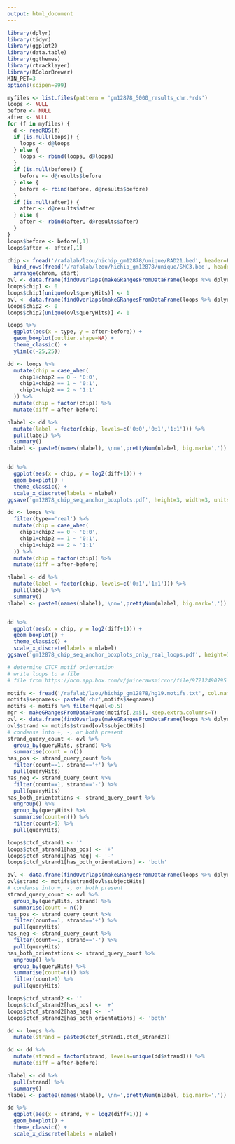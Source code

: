 ```yaml
---
output: html_document
---
```



```r
library(dplyr)
library(tidyr)
library(ggplot2)
library(data.table)
library(ggthemes)
library(rtracklayer)
library(RColorBrewer)
MIN_PET=3
options(scipen=999)
```

```r
myfiles <- list.files(pattern = 'gm12878_5000_results_chr.*rds')
loops <- NULL
before <- NULL
after <- NULL
for (f in myfiles) {
  d <- readRDS(f)
  if (is.null(loops)) {
    loops <- d@loops
  } else {
    loops <- rbind(loops, d@loops)
  }
  if (is.null(before)) {
    before <- d@results$before
  } else {
    before <- rbind(before, d@results$before)
  }
  if (is.null(after)) {
    after <- d@results$after
  } else {
    after <- rbind(after, d@results$after)
  }
}
loops$before <- before[,1]
loops$after <- after[,1]
```


```r
chip <- fread('/rafalab/lzou/hichip_gm12878/unique/RAD21.bed', header=F, col.names = c('chrom','start','end','idk1','idk2','idk3','idk4','idk5','idk6','idk7')) %>% 
  bind_rows(fread('/rafalab/lzou/hichip_gm12878/unique/SMC3.bed', header=F, col.names = c('chrom','start','end','idk1','idk2','idk3','idk4','idk5','idk6','idk7'))) %>% 
  arrange(chrom, start)
ovl <- data.frame(findOverlaps(makeGRangesFromDataFrame(loops %>% dplyr::select(chr1, s1, e1) %>% dplyr::rename(chrom = chr1, start = s1, end = e1)), makeGRangesFromDataFrame(chip)))
loops$chip1 <- 0
loops$chip1[unique(ovl$queryHits)] <- 1
ovl <- data.frame(findOverlaps(makeGRangesFromDataFrame(loops %>% dplyr::select(chr2, s2, e2) %>% dplyr::rename(chrom = chr2, start = s2, end = e2)), makeGRangesFromDataFrame(chip)))
loops$chip2 <- 0
loops$chip2[unique(ovl$queryHits)] <- 1
```


```r
loops %>% 
  ggplot(aes(x = type, y = after-before)) +
  geom_boxplot(outlier.shape=NA) +
  theme_classic() +
  ylim(c(-25,25))
```



```r


dd <- loops %>%
  mutate(chip = case_when(
    chip1+chip2 == 0 ~ '0:0',
    chip1+chip2 == 1 ~ '0:1',
    chip1+chip2 == 2 ~ '1:1'
  )) %>%
  mutate(chip = factor(chip)) %>%
  mutate(diff = after-before) 

nlabel <- dd %>%
  mutate(label = factor(chip, levels=c('0:0','0:1','1:1'))) %>%
  pull(label) %>%
  summary()
nlabel <- paste0(names(nlabel),'\nn=',prettyNum(nlabel, big.mark=','))


dd %>%
  ggplot(aes(x = chip, y = log2(diff+1))) +
  geom_boxplot() +
  theme_classic() +
  scale_x_discrete(labels = nlabel)
ggsave('gm12878_chip_seq_anchor_boxplots.pdf', height=3, width=3, units='in')
```


```r
dd <- loops %>%
  filter(type=='real') %>%
  mutate(chip = case_when(
    chip1+chip2 == 0 ~ '0:0',
    chip1+chip2 == 1 ~ '0:1',
    chip1+chip2 == 2 ~ '1:1'
  )) %>%
  mutate(chip = factor(chip)) %>%
  mutate(diff = after-before) 

nlabel <- dd %>%
  mutate(label = factor(chip, levels=c('0:1','1:1'))) %>%
  pull(label) %>%
  summary()
nlabel <- paste0(names(nlabel),'\nn=',prettyNum(nlabel, big.mark=','))


dd %>%
  ggplot(aes(x = chip, y = log2(diff+1))) +
  geom_boxplot() +
  theme_classic() +
  scale_x_discrete(labels = nlabel)
ggsave('gm12878_chip_seq_anchor_boxplots_only_real_loops.pdf', height=3, width=3, units='in')
```



```r
# determine CTCF motif orientation 
# write loops to a file 
# file from https://bcm.app.box.com/v/juicerawsmirror/file/97212490795

motifs <- fread('/rafalab/lzou/hichip_gm12878/hg19.motifs.txt', col.names = c('pattern_name', 'seqnames', 'start', 'stop', 'strand', 'score', 'pval', 'qval', 'matched_sequence'))
motifs$seqnames<- paste0('chr',motifs$seqnames)
motifs <- motifs %>% filter(qval<0.5)
mgr <- makeGRangesFromDataFrame(motifs[,2:5], keep.extra.columns=T)
ovl <- data.frame(findOverlaps(makeGRangesFromDataFrame(loops %>% dplyr::select(chr1, s1, e1) %>% dplyr::rename(chrom = chr1, start = s1, end = e1) %>% distinct()), mgr))
ovl$strand <- motifs$strand[ovl$subjectHits]
# condense into +, -, or both present
strand_query_count <- ovl %>%
  group_by(queryHits, strand) %>%
  summarise(count = n())
has_pos <- strand_query_count %>%
  filter(count==1, strand=='+') %>%
  pull(queryHits)
has_neg <- strand_query_count %>%
  filter(count==1, strand=='-') %>%
  pull(queryHits)
has_both_orientations <- strand_query_count %>%
  ungroup() %>%
  group_by(queryHits) %>%
  summarise(count=n()) %>%
  filter(count>1) %>%
  pull(queryHits)

loops$ctcf_strand1 <- ''
loops$ctcf_strand1[has_pos] <- '+'
loops$ctcf_strand1[has_neg] <- '-'
loops$ctcf_strand1[has_both_orientations] <- 'both'

ovl <- data.frame(findOverlaps(makeGRangesFromDataFrame(loops %>% dplyr::select(chr2, s2, e2) %>% dplyr::rename(chrom = chr2, start = s2, end = e2) %>% distinct()), mgr))
ovl$strand <- motifs$strand[ovl$subjectHits]
# condense into +, -, or both present
strand_query_count <- ovl %>%
  group_by(queryHits, strand) %>%
  summarise(count = n())
has_pos <- strand_query_count %>%
  filter(count==1, strand=='+') %>%
  pull(queryHits)
has_neg <- strand_query_count %>%
  filter(count==1, strand=='-') %>%
  pull(queryHits)
has_both_orientations <- strand_query_count %>%
  ungroup() %>%
  group_by(queryHits) %>%
  summarise(count=n()) %>%
  filter(count>1) %>%
  pull(queryHits)

loops$ctcf_strand2 <- ''
loops$ctcf_strand2[has_pos] <- '+'
loops$ctcf_strand2[has_neg] <- '-'
loops$ctcf_strand2[has_both_orientations] <- 'both'
```


```r
dd <- loops %>%
  mutate(strand = paste0(ctcf_strand1,ctcf_strand2)) 

dd <- dd %>%
  mutate(strand = factor(strand, levels=unique(dd$strand))) %>%
  mutate(diff = after-before) 

nlabel <- dd %>%
  pull(strand) %>%
  summary()
nlabel <- paste0(names(nlabel),'\nn=',prettyNum(nlabel, big.mark=','))

dd %>%
  ggplot(aes(x = strand, y = log2(diff+1))) +
  geom_boxplot() +
  theme_classic() +
  scale_x_discrete(labels = nlabel)
```







